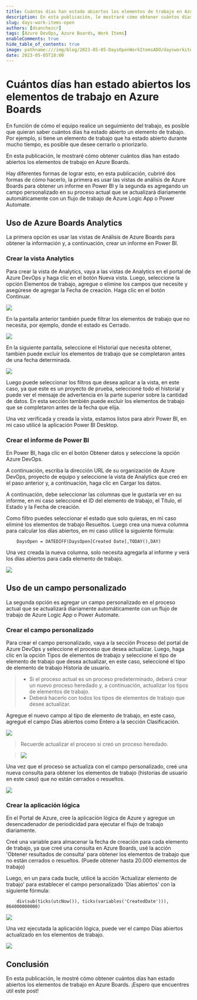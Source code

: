 ```yaml
---
title: Cuántos días han estado abiertos los elementos de trabajo en Azure Boards
description: En esta publicación, le mostraré cómo obtener cuántos días han estado abiertos los elementos de trabajo en Azure Boards.
slug: days-work-items-open
authors: [dsanchezcr]
tags: [Azure DevOps, Azure Boards, Work Items]
enableComments: true
hide_table_of_contents: true
image: pathname:///img/blog/2023-05-05-DaysOpenWorkItemsADO/daysworkitemopen.jpg
date: 2023-05-05T18:00
---
```

# Cuántos días han estado abiertos los elementos de trabajo en Azure Boards

En función de cómo el equipo realice un seguimiento del trabajo, es posible que quieran saber cuántos días ha estado abierto un elemento de trabajo. Por ejemplo, si tiene un elemento de trabajo que ha estado abierto durante mucho tiempo, es posible que desee cerrarlo o priorizarlo.

En esta publicación, le mostraré cómo obtener cuántos días han estado abiertos los elementos de trabajo en Azure Boards.

<!--truncate-->

Hay diferentes formas de lograr esto, en esta publicación, cubriré dos formas de cómo hacerlo, la primera es usar las vistas de análisis de Azure Boards para obtener un informe en Power BI y la segunda es agregando un campo personalizado en su proceso actual que se actualizará diariamente automáticamente con un flujo de trabajo de Azure Logic App o Power Automate.

## Uso de Azure Boards Analytics

La primera opción es usar las vistas de Análisis de Azure Boards para obtener la información y, a continuación, crear un informe en Power BI.

### Crear la vista Analytics

Para crear la vista de Analytics, vaya a las vistas de Analytics en el portal de Azure DevOps y haga clic en el botón Nueva vista. Luego, seleccione la opción Elementos de trabajo, agregue o elimine los campos que necesite y asegúrese de agregar la Fecha de creación. Haga clic en el botón Continuar.

![](pathname:///img/blog/2023-05-05-DaysOpenWorkItemsADO/new-view.jpg)

En la pantalla anterior también puede filtrar los elementos de trabajo que no necesita, por ejemplo, donde el estado es Cerrado.

![](pathname:///img/blog/2023-05-05-DaysOpenWorkItemsADO/filter.jpg)

En la siguiente pantalla, seleccione el Historial que necesita obtener, también puede excluir los elementos de trabajo que se completaron antes de una fecha determinada.

![](pathname:///img/blog/2023-05-05-DaysOpenWorkItemsADO/history.jpg)

Luego puede seleccionar los filtros que desea aplicar a la vista, en este caso, ya que este es un proyecto de prueba, seleccioné todo el historial y puede ver el mensaje de advertencia en la parte superior sobre la cantidad de datos. En esta sección también puede excluir los elementos de trabajo que se completaron antes de la fecha que elija.

Una vez verificada y creada la vista, estamos listos para abrir Power BI, en mi caso utilicé la aplicación Power BI Desktop.

### Crear el informe de Power BI

En Power BI, haga clic en el botón Obtener datos y seleccione la opción Azure DevOps.

A continuación, escriba la dirección URL de su organización de Azure DevOps, proyecto de equipo y seleccione la vista de Analytics que creó en el paso anterior y, a continuación, haga clic en Cargar los datos.

A continuación, debe seleccionar las columnas que le gustaría ver en su informe, en mi caso seleccioné el ID del elemento de trabajo, el Título, el Estado y la Fecha de creación.

Como filtro puedes seleccionar el estado que solo quieras, en mi caso eliminé los elementos de trabajo Resueltos. Luego crea una nueva columna para calcular los días abiertos, en mi caso utilicé la siguiente fórmula:

```
    DaysOpen = DATEDIFF(DaysOpen[Created Date],TODAY(),DAY)
```

Una vez creada la nueva columna, solo necesita agregarla al informe y verá los días abiertos para cada elemento de trabajo.

![](pathname:///img/blog/2023-05-05-DaysOpenWorkItemsADO/powerbi.jpg)

## Uso de un campo personalizado

La segunda opción es agregar un campo personalizado en el proceso actual que se actualizará diariamente automáticamente con un flujo de trabajo de Azure Logic App o Power Automate.

### Crear el campo personalizado

Para crear el campo personalizado, vaya a la sección Proceso del portal de Azure DevOps y seleccione el proceso que desea actualizar. Luego, haga clic en la opción Tipos de elementos de trabajo y seleccione el tipo de elemento de trabajo que desea actualizar, en este caso, seleccioné el tipo de elemento de trabajo Historia de usuario.

> - Si el proceso actual es un proceso predeterminado, deberá crear un nuevo proceso heredado y, a continuación, actualizar los tipos de elementos de trabajo.
> - Deberá hacerlo con todos los tipos de elementos de trabajo que desee actualizar.

Agregue el nuevo campo al tipo de elemento de trabajo, en este caso, agregué el campo Días abiertos como Entero a la sección Clasificación.

![](pathname:///img/blog/2023-05-05-DaysOpenWorkItemsADO/user-story.jpg)

> Recuerde actualizar el proceso si creó un proceso heredado.

> ![](pathname:///img/blog/2023-05-05-DaysOpenWorkItemsADO/change-process.jpg)

Una vez que el proceso se actualiza con el campo personalizado, creé una nueva consulta para obtener los elementos de trabajo (historias de usuario en este caso) que no están cerrados o resueltos.

![](pathname:///img/blog/2023-05-05-DaysOpenWorkItemsADO/query-user-stories.jpg)

### Crear la aplicación lógica

En el Portal de Azure, cree la aplicación lógica de Azure y agregue un desencadenador de periodicidad para ejecutar el flujo de trabajo diariamente.

Creé una variable para almacenar la fecha de creación para cada elemento de trabajo, ya que creé una consulta en Azure Boards, usé la acción 'Obtener resultados de consulta' para obtener los elementos de trabajo que no están cerrados o resueltos. (Puede obtener hasta 20.000 elementos de trabajo)

Luego, en un para cada bucle, utilicé la acción 'Actualizar elemento de trabajo' para establecer el campo personalizado 'Días abiertos' con la siguiente fórmula:

```
    div(sub(ticks(utcNow()), ticks(variables('CreatedDate'))), 864000000000)
```

![](pathname:///img/blog/2023-05-05-DaysOpenWorkItemsADO/logic-app.jpg)

Una vez ejecutada la aplicación lógica, puede ver el campo Días abiertos actualizado en los elementos de trabajo.

![](pathname:///img/blog/2023-05-05-DaysOpenWorkItemsADO/query-results.jpg)

## Conclusión

En esta publicación, le mostré cómo obtener cuántos días han estado abiertos los elementos de trabajo en Azure Boards. ¡Espero que encuentres útil este post!